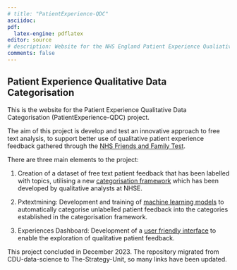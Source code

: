 ```yaml
---
# title: "PatientExperience-QDC"
asciidoc: 
pdf:
  latex-engine: pdflatex
editor: source
# description: Website for the NHS England Patient Experience Qualiative Data Categories project.
comments: false
---
```


## Patient Experience Qualitative Data Categorisation 

This is the website for the Patient Experience Qualitative Data Categorisation (PatientExperience-QDC) project. 

The aim of this project is develop and test an innovative approach to free text analysis, to support better use of qualitative patient experience feedback gathered through the [NHS Friends and Family Test](https://www.england.nhs.uk/fft/).

There are three main elements to the project:

1. Creation of a dataset of free text patient feedback that has been labelled with topics, utilising a new [categorisation framework](framework/index.qmd) which has been developed by qualitative analysts at NHSE.

2. Pxtextmining: Development and training of [machine learning models](pxtextmining/index.qmd) to automatically categorise unlabelled patient feedback into the categories established in the categorisation framework.

3. Experiences Dashboard: Development of a [user friendly interface](dashboard/index.qmd) to enable the exploration of qualitative patient feedback.

This project concluded in December 2023. The repository migrated from CDU-data-science to The-Strategy-Unit, so many links have been updated.
